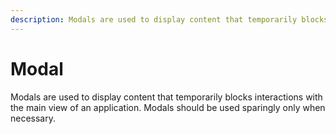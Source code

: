 ```yaml
---
description: Modals are used to display content that temporarily blocks interactions with the main view of an application. Modals should be used sparingly only when necessary.
---
```


# Modal

<HeaderComponent
  htmlTag="studs-modal"
  jsxTag="StudsModal"
  version="Since 2.0"
  status="Unstable"
  urlGithub="overlays/modal.ts"
  urlStrbook="studs-overlays-modal--docs"
/>

Modals are used to display content that temporarily blocks interactions with the main view of an application. Modals should be used sparingly only when necessary.

